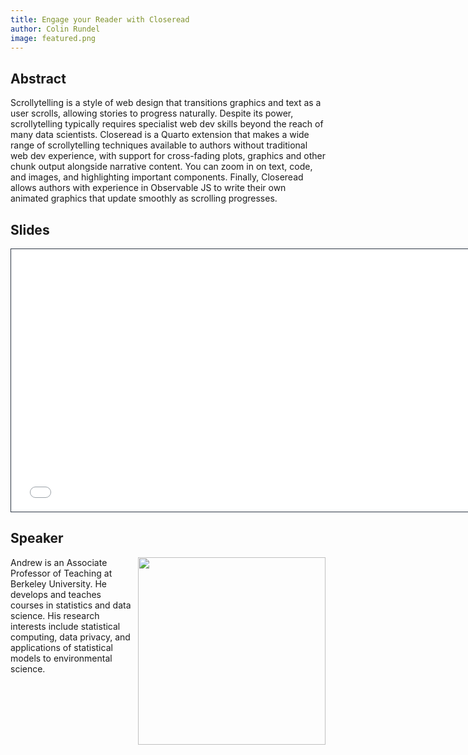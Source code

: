 ```yaml
---
title: Engage your Reader with Closeread
author: Colin Rundel
image: featured.png
---
```


## Abstract

Scrollytelling is a style of web design that transitions graphics and text as a user scrolls, allowing stories to progress naturally.
Despite its power, scrollytelling typically requires specialist web dev skills beyond the reach of many data scientists.
Closeread is a Quarto extension that makes a wide range of scrollytelling techniques available to authors without traditional web dev experience, with support for cross-fading plots, graphics and other chunk output alongside narrative content.
You can zoom in on text, code, and images, and highlighting important components.
Finally, Closeread allows authors with experience in Observable JS to write their own animated graphics that update smoothly as scrolling progresses.

## Slides

```{=html}
<iframe class="slide-deck" src="/talks/4-closeread/closeread.html" height="420" width="747" style="border: 1px solid #2e3846;"></iframe>
```
## Speaker

![](andrew.jpg){style="float: right; padding-left: 10px;" fig-alt="Photo of Andrew Bray" width="300"}

Andrew is an Associate Professor of Teaching at Berkeley University.
He develops and teaches courses in statistics and data science.
His research interests include statistical computing, data privacy, and applications of statistical models to environmental science.
